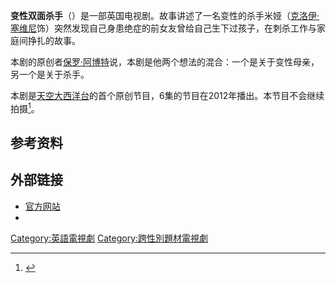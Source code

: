 {{Expand English|Hit & Miss|tpercent=10}}
'''变性双面杀手'''（{{lang-en|Hit & Miss}}）是一部英国电视剧。故事讲述了一名变性的杀手米娅（[[克洛伊·塞维尼|克洛伊·塞维尼]]饰）突然发现自己身患绝症的前女友曾给自己生下过孩子，在刺杀工作与家庭间挣扎的故事。

本剧的原创者[[保罗·阿博特|保罗·阿博特]]说，本剧是他两个想法的混合：一个是关于变性母亲，另一个是关于杀手。

本剧是[[天空大西洋台|天空大西洋台]]的首个原创节目，6集的节目在2012年播出。本节目不会继续拍摄<ref name=tvwise>{{cite web|title=Sky Atlantic Cancels Drama Series ‘Hit & Miss’|url=http://www.tvwise.co.uk/2012/09/sky-atlantic-cancels-drama-series-hit-miss/|first=Patrick|last=Munn|work=TVWise|date=September 4, 2012|accessdate=September 4, 2012|archive-date=2014-09-12|archive-url=https://web.archive.org/web/20140912105521/http://www.tvwise.co.uk/2012/09/sky-atlantic-cancels-drama-series-hit-miss/|dead-url=no}}</ref>。

==参考资料==
<references/>
==外部链接==
*[http://skyatlantic.sky.com/shows/hit-and-miss 官方网站]{{Wayback|url=http://skyatlantic.sky.com/shows/hit-and-miss |date=20130827094431 }}
*{{Watch in Mainland China|优酷网|url=http://www.youku.com/show_page/id_zffc4e714aacf11e1b2ac.html}}

{{DEFAULTSORT:Hit & Miss}}
[[Category:英語電視劇|Category:英語電視劇]]
[[Category:跨性別題材電視劇|Category:跨性別題材電視劇]]
